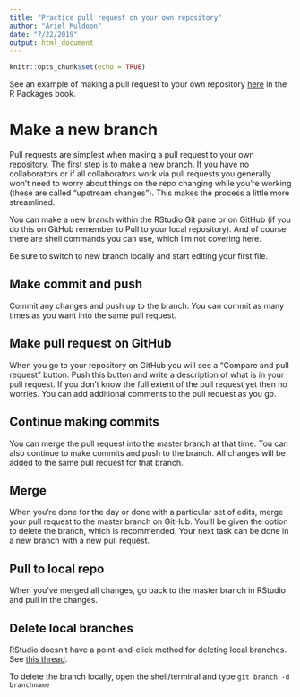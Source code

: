 ```yaml
---
title: "Practice pull request on your own repository"
author: "Ariel Muldoon"
date: "7/22/2019"
output: html_document
---
```


```r
knitr::opts_chunk$set(echo = TRUE)
```

See an example of making a pull request to your own repository [here](https://r-pkgs.org/git.html#git-pullreq) in the R Packages book.

# Make a new branch
 
Pull requests are simplest when making a pull request to your own repository.  The first step is to make a new branch.  If you have no collaborators or if all collaborators work via pull requests you generally won't need to worry about things on the repo changing while you're working (these are called "upstream changes").  This makes the process a little more streamlined.

You can make a new branch within the RStudio Git pane or on GitHub (if you do this on GitHub remember to Pull to your local repository).  And of course there are shell commands you can use, which I'm not covering here.

Be sure to switch to new branch locally and start editing your first file.

## Make commit and push

Commit any changes and push up to the branch.  You can commit as many times as you want into the same pull request.

## Make pull request on GitHub

When you go to your repository on GitHub you will see a "Compare and pull request" button.  Push this button and write a description of what is in your pull request.  If you don't know the full extent of the pull request yet then no worries.  You can add additional comments to the pull request as you go.  

## Continue making commits

You can merge the pull request into the master branch at that time.  Tou can also continue to make commits and push to the branch.  All changes will be added to the same pull request for that branch.

## Merge

When you're done for the day or done with a particular set of edits, merge your pull request to the master branch on GitHub.  You'll be given the option to delete the branch, which is recommended.  Your next task can be done in a new branch with a new pull request.

## Pull to local repo

When you've merged all changes, go back to the master branch in RStudio and pull in the changes.

## Delete local branches

RStudio doesn't have a point-and-click method for deleting local branches.  See [this thread](https://community.rstudio.com/t/delete-branch-in-rstudio-pop-up/15465).

To delete the branch locally, open the shell/terminal and type
`git branch -d branchname`

